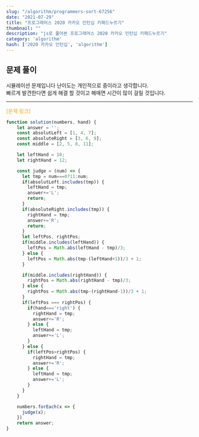 ```yaml
---
slug: "/algorithm/programmers-sort-67256"
date: "2021-07-29"
title: "프로그래머스 2020 카카오 인턴십 키패드누르기"
thumbnail: ""
description: "js로 풀어본 프로그래머스 2020 카카오 인턴십 키패드누르기"
category: 'algorithm'
hash: ['2020 카카오 인턴십', 'algorithm']
---
```


## 문제 풀이

시뮬레이션 문제입니다 난이도는 개인적으로 중이라고 생각합니다.<br/>
빠르게 발견한다면 쉽게 해결 할 것이고 해매면 시간이 많이 걸릴 것입니다.<br/>

---

<a href="https://programmers.co.kr/learn/courses/30/lessons/67256"
style="color: orange;text-decoration: none;">
[문제 링크]
</a>

```javascript
function solution(numbers, hand) {
    let answer = '';
    const absolutLeft = [1, 4, 7];
    const absoluteRight = [3, 6, 9];
    const middle = [2, 5, 8, 11];

    let leftHand = 10;
    let rightHand = 12;

    const judge = (num) => {
      let tmp = num===0?11:num;
      if(absolutLeft.includes(tmp)) {
        leftHand = tmp;
        answer+='L';
        return;
      }
      if(absoluteRight.includes(tmp)) {
        rightHand = tmp;
        answer+='R';
        return;
      }
      let leftPos, rightPos;
      if(middle.includes(leftHand)) {
        leftPos = Math.abs(leftHand - tmp)/3;
      } else {
        leftPos = Math.abs(tmp-(leftHand+1))/3 + 1;
      }

      if(middle.includes(rightHand)) {
        rightPos = Math.abs(rightHand - tmp)/3;
      } else {
        rightPos = Math.abs(tmp-(rightHand-1))/3 + 1;
      }
      if(leftPos === rightPos) {
        if(hand==='right') {
          rightHand = tmp;
          answer+='R';
        } else {
          leftHand = tmp;
          answer+='L';
        }
      } else {
        if(leftPos>rightPos) {
          rightHand = tmp;
          answer+='R';
        } else {
          leftHand = tmp;
          answer+='L';
        }
      }
    }

    numbers.forEach(x => {
      judge(x);
    })
    return answer;
}
```
